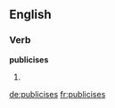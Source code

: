 ==English==

===Verb===
'''publicises'''

# {{third-person singular of|[[publicise]]}}

[[de:publicises]]
[[fr:publicises]]